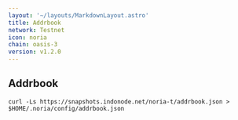 ```yaml
---
layout: '~/layouts/MarkdownLayout.astro'
title: Addrbook
network: Testnet
icon: noria
chain: oasis-3
version: v1.2.0
---
```

## Addrbook

```
curl -Ls https://snapshots.indonode.net/noria-t/addrbook.json > $HOME/.noria/config/addrbook.json
```